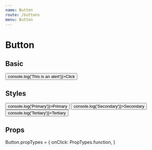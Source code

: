 ```yaml
---
name: Button
route: /buttons
menu: Button
---
```


# Button


## Basic

<Playground>
  <Button onClick={() => console.log('This is an alert')}>Click</Button>
</Playground>

## Styles

<Playground>
  <FlexAlign>
    <Button primary onClick={() => console.log('Primary')}>Primary</Button>
    <Button secondary onClick={() => console.log('Secondary')}>Secondary</Button>
    <Button tertiary onClick={() => console.log('Tertiary')}>Tertiary</Button>
  </FlexAlign>
</Playground>

## Props

Button.propTypes = {
  onClick: PropTypes.function,
}

<PropsTable of={Button} />